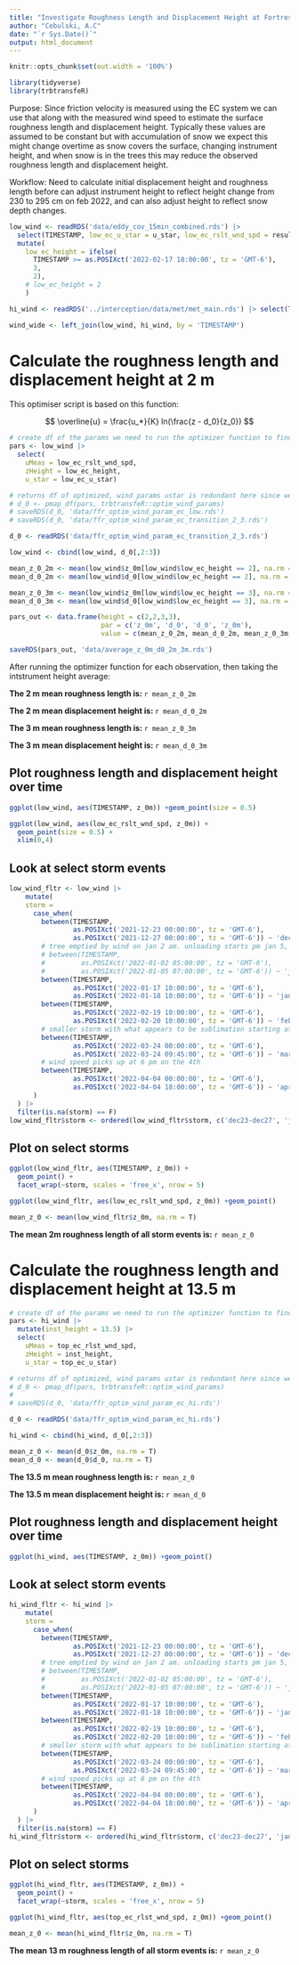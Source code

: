 ```yaml
---
title: "Investigate Roughness Length and Displacement Height at Fortrest Forest Ridge"
author: "Cebulski, A.C"
date: "`r Sys.Date()`"
output: html_document
---
```


```r
knitr::opts_chunk$set(out.width = '100%')
```

```r
library(tidyverse)
library(trbtransfeR)
```

Purpose: Since friction velocity is measured using the EC system we can use that along with the measured wind speed to estimate the surface roughness length and displacement height. Typically these values are assumed to be constant but with accumulation of snow we expect this might change overtime as snow covers the surface, changing instrument height, and when snow is in the trees this may reduce the observed roughness length and displacement height. 

Workflow: Need to calculate initial displacement height and roughness length before can adjust instrument height to reflect height change from 230 to 295 cm on feb 2022, and can also adjust height to reflect snow depth changes. 

```r
low_wind <- readRDS('data/eddy_cov_15min_combined.rds') |> 
  select(TIMESTAMP, low_ec_u_star = u_star, low_ec_rslt_wnd_spd = result_wind_spd) |>
  mutate(
    low_ec_height = ifelse(
      TIMESTAMP >= as.POSIXct('2022-02-17 18:00:00', tz = 'GMT-6'),
      3,
      2),
    # low_ec_height = 2
    )

hi_wind <- readRDS('../interception/data/met/met_main.rds') |> select(TIMESTAMP, top_ec_rlst_wnd_spd, top_ec_u_star)

wind_wide <- left_join(low_wind, hi_wind, by = 'TIMESTAMP')

```

# Calculate the roughness length and displacement height at 2 m

This optimiser script is based on this function: 

$$
\overline{u} = \frac{u_*}{K} ln(\frac{z - d_0}{z_0})
$$

```r
# create df of the params we need to run the optimizer function to find d_0 and z_0
pars <- low_wind |> 
  select(
    uMeas = low_ec_rslt_wnd_spd,
    zHeight = low_ec_height,
    u_star = low_ec_u_star)

# returns df of optimized, wind params ustar is redundant here since we supplied the measured values
# d_0 <- pmap_df(pars, trbtransfeR::optim_wind_params)
# saveRDS(d_0, 'data/ffr_optim_wind_param_ec_low.rds')
# saveRDS(d_0, 'data/ffr_optim_wind_param_ec_transition_2_3.rds')

d_0 <- readRDS('data/ffr_optim_wind_param_ec_transition_2_3.rds')

low_wind <- cbind(low_wind, d_0[,2:3])
```

```r
mean_z_0_2m <- mean(low_wind$z_0m[low_wind$low_ec_height == 2], na.rm = T)
mean_d_0_2m <- mean(low_wind$d_0[low_wind$low_ec_height == 2], na.rm = T)

mean_z_0_3m <- mean(low_wind$z_0m[low_wind$low_ec_height == 3], na.rm = T)
mean_d_0_3m <- mean(low_wind$d_0[low_wind$low_ec_height == 3], na.rm = T)

pars_out <- data.frame(height = c(2,2,3,3),
                       par = c('z_0m', 'd_0', 'd_0', 'z_0m'),
                       value = c(mean_z_0_2m, mean_d_0_2m, mean_z_0_3m, mean_d_0_3m))

saveRDS(pars_out, 'data/average_z_0m_d0_2m_3m.rds')
```

After running the optimizer function for each observation, then taking the intstrument height average:

**The 2 m mean roughness length is: ** `r mean_z_0_2m`

**The 2 m mean displacement height is: ** `r mean_d_0_2m`

**The 3 m mean roughness length is: ** `r mean_z_0_3m`

**The 3 m mean displacement height is: ** `r mean_d_0_3m`

## Plot roughness length and displacement height over time

```r
ggplot(low_wind, aes(TIMESTAMP, z_0m)) +geom_point(size = 0.5)

ggplot(low_wind, aes(low_ec_rslt_wnd_spd, z_0m)) +
  geom_point(size = 0.5) +
  xlim(0,4)

```

## Look at select storm events

```r
low_wind_fltr <- low_wind |>
    mutate(
    storm = 
      case_when(
        between(TIMESTAMP, 
                as.POSIXct('2021-12-23 00:00:00', tz = 'GMT-6'), 
                as.POSIXct('2021-12-27 00:00:00', tz = 'GMT-6')) ~ 'dec23-dec27',
        # tree emptied by wind on jan 2 am. unloading starts pm jan 5, looks like pluvio was snow capped
        # between(TIMESTAMP, 
        #         as.POSIXct('2022-01-02 05:00:00', tz = 'GMT-6'), 
        #         as.POSIXct('2022-01-05 07:00:00', tz = 'GMT-6')) ~ 'jan2-jan5',
        between(TIMESTAMP, 
                as.POSIXct('2022-01-17 10:00:00', tz = 'GMT-6'), 
                as.POSIXct('2022-01-18 10:00:00', tz = 'GMT-6')) ~ 'jan17-jan18',
        between(TIMESTAMP, 
                as.POSIXct('2022-02-19 10:00:00', tz = 'GMT-6'), 
                as.POSIXct('2022-02-20 10:00:00', tz = 'GMT-6')) ~ 'feb19-feb20',
        # smaller storm with what appears to be sublimation starting at 10 am mar 24
        between(TIMESTAMP, 
                as.POSIXct('2022-03-24 00:00:00', tz = 'GMT-6'), 
                as.POSIXct('2022-03-24 09:45:00', tz = 'GMT-6')) ~ 'mar24',
        # wind speed picks up at 6 pm on the 4th 
        between(TIMESTAMP, 
                as.POSIXct('2022-04-04 00:00:00', tz = 'GMT-6'), 
                as.POSIXct('2022-04-04 18:00:00', tz = 'GMT-6')) ~ 'apr4'
      )
  ) |> 
  filter(is.na(storm) == F)
low_wind_fltr$storm <- ordered(low_wind_fltr$storm, c('dec23-dec27', 'jan17-jan18', 'feb19-feb20', 'mar24', 'apr4'))

```

## Plot on select storms

```r
ggplot(low_wind_fltr, aes(TIMESTAMP, z_0m)) + 
  geom_point() +
  facet_wrap(~storm, scales = 'free_x', nrow = 5)

ggplot(low_wind_fltr, aes(low_ec_rslt_wnd_spd, z_0m)) +geom_point()

mean_z_0 <- mean(low_wind_fltr$z_0m, na.rm = T)


```

**The mean 2m roughness length of all storm events is: ** `r mean_z_0`


# Calculate the roughness length and displacement height at 13.5 m

```r
# create df of the params we need to run the optimizer function to find d_0 and z_0
pars <- hi_wind |> 
  mutate(inst_height = 13.5) |> 
  select(
    uMeas = top_ec_rlst_wnd_spd,
    zHeight = inst_height,
    u_star = top_ec_u_star)

# returns df of optimized, wind params ustar is redundant here since we supplied the measured values
# d_0 <- pmap_df(pars, trbtransfeR::optim_wind_params)
# 
# saveRDS(d_0, 'data/ffr_optim_wind_param_ec_hi.rds')

d_0 <- readRDS('data/ffr_optim_wind_param_ec_hi.rds')

hi_wind <- cbind(hi_wind, d_0[,2:3])
```

```r
mean_z_0 <- mean(d_0$z_0m, na.rm = T)
mean_d_0 <- mean(d_0$d_0, na.rm = T)
```

**The 13.5 m mean roughness length is: ** `r mean_z_0`

**The 13.5 m mean displacement height is: ** `r mean_d_0`

## Plot roughness length and displacement height over time

```r
ggplot(hi_wind, aes(TIMESTAMP, z_0m)) +geom_point()

```

## Look at select storm events

```r
hi_wind_fltr <- hi_wind |>
    mutate(
    storm = 
      case_when(
        between(TIMESTAMP, 
                as.POSIXct('2021-12-23 00:00:00', tz = 'GMT-6'), 
                as.POSIXct('2021-12-27 00:00:00', tz = 'GMT-6')) ~ 'dec23-dec27',
        # tree emptied by wind on jan 2 am. unloading starts pm jan 5, looks like pluvio was snow capped
        # between(TIMESTAMP, 
        #         as.POSIXct('2022-01-02 05:00:00', tz = 'GMT-6'), 
        #         as.POSIXct('2022-01-05 07:00:00', tz = 'GMT-6')) ~ 'jan2-jan5',
        between(TIMESTAMP, 
                as.POSIXct('2022-01-17 10:00:00', tz = 'GMT-6'), 
                as.POSIXct('2022-01-18 10:00:00', tz = 'GMT-6')) ~ 'jan17-jan18',
        between(TIMESTAMP, 
                as.POSIXct('2022-02-19 10:00:00', tz = 'GMT-6'), 
                as.POSIXct('2022-02-20 10:00:00', tz = 'GMT-6')) ~ 'feb19-feb20',
        # smaller storm with what appears to be sublimation starting at 10 am mar 24
        between(TIMESTAMP, 
                as.POSIXct('2022-03-24 00:00:00', tz = 'GMT-6'), 
                as.POSIXct('2022-03-24 09:45:00', tz = 'GMT-6')) ~ 'mar24',
        # wind speed picks up at 6 pm on the 4th 
        between(TIMESTAMP, 
                as.POSIXct('2022-04-04 00:00:00', tz = 'GMT-6'), 
                as.POSIXct('2022-04-04 18:00:00', tz = 'GMT-6')) ~ 'apr4'
      )
  ) |> 
  filter(is.na(storm) == F)
hi_wind_fltr$storm <- ordered(hi_wind_fltr$storm, c('dec23-dec27', 'jan17-jan18', 'feb19-feb20', 'mar24', 'apr4'))

```

## Plot on select storms

```r
ggplot(hi_wind_fltr, aes(TIMESTAMP, z_0m)) + 
  geom_point() +
  facet_wrap(~storm, scales = 'free_x', nrow = 5)

ggplot(hi_wind_fltr, aes(top_ec_rlst_wnd_spd, z_0m)) +geom_point()

mean_z_0 <- mean(hi_wind_fltr$z_0m, na.rm = T)

```

**The mean 13 m roughness length of all storm events is: ** `r mean_z_0`
